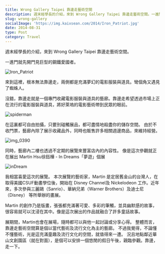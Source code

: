 ```yaml
---
title: Wrong Gallery Taipei 靠邊走藝術空間
description: 週末經學長的介紹，來到 Wrong Gallery Taipei 靠邊走藝術空間。一進門就先開門見巨型的鋼鐵愛國者。
slug: wrong-gallery
socialImage: 'https://img.kaixsean.com/2014/Iron_Patriot.jpg'
date: 2014-08-31
type: Post
category: Travel
---
```


週末經學長的介紹，來到 Wrong Gallery Taipei 靠邊走藝術空間。

一進門就先開門見巨型的鋼鐵愛國者。

![Iron_Patriot](https://img.kaixsean.com/2014/Iron_Patriot.jpg)

來到這裡，根本無法靠邊走，兩側都是充滿夢幻的電影服裝與道具。彎個角又遇見了蜘蛛人。

沒錯，靠邊走就是一個專門收藏電影服裝與道具的藝廊。靠邊走希望透過市場上正在流行的電影服裝與道具，將好萊塢的電影藝術帶到民眾的眼前。 

![spiderman](https://img.kaixsean.com/2014/spiderman.jpg)

在這裏都可自由拍攝，只要別碰觸展品，都可盡情地殺盡你的儲存空間。 由於不收門票，藝廊內除了展示收藏品外，同時也販售許多相關週邊商品，來維持經營。

![img_0390](https://img.kaixsean.com/2014/img_0390.jpg)

同時，藝廊內二樓也透過不定期的展覽來豐富店內的內容性。 像是這次參觀就正在展出 Martin Hsu徐鈺樺 - In Dreams「夢遊」個展

![inDream](https://img.kaixsean.com/2014/inDream.jpg)

我相當喜愛這次的展覽。 本次展覽的藝術家，Martin 是定居舊金山的台灣人，在取得美國CSUF動畫學位後，開始在 Disney Channel及 Nickelodeon 工作。近年來，多次參與三麗鷗（Sanrio）、華納兄弟（Warner Brothers）及迪士尼（Disney） 等所舉辦的畫展。

Martin 的創作乃是版畫，張張都充滿著可愛、多彩的筆觸，並具幽默感的故事，很容易就可以沈浸在其中。像是這次展出的作品就融合了許多童話故事。

展期間，Martin也會在展場，隨時都可以與他一起討論或分享心得。 整體而言，靠邊走藝術空間算是個以當代藝術及流行文化為主的藝廊。 不過我覺得，不論懂不懂藝術，光是這充滿童趣及流行文化的空間，就值得來一遭。 況且地點鄰近華山文創園區（就在對面），是個可以安排一個悠閒的假日午後，親臨參觀。靠邊，走一下。